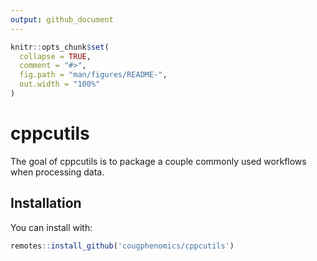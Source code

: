 ```yaml
---
output: github_document
---
```


<!-- README.md is generated from README.Rmd. Please edit that file -->

```r
knitr::opts_chunk$set(
  collapse = TRUE,
  comment = "#>",
  fig.path = "man/figures/README-",
  out.width = "100%"
)
```

# cppcutils


The goal of cppcutils is to package a couple commonly used workflows when processing data.

## Installation


You can install with:

``` r
remotes::install_github('cougphenomics/cppcutils')
```


